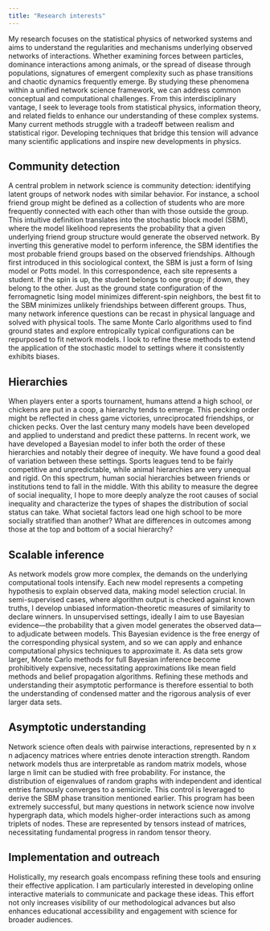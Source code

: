 ```yaml
---
title: "Research interests"
---
```



My research focuses on the statistical physics of networked systems and aims to understand the regularities and mechanisms underlying observed networks of interactions. Whether examining forces between particles, dominance interactions among animals, or the spread of disease through populations, signatures of emergent complexity such as phase transitions and chaotic dynamics frequently emerge. By studying these phenomena within a unified network science framework, we can address common conceptual and computational challenges. From this interdisciplinary vantage, I seek to leverage tools from statistical physics, information theory, and related fields to enhance our understanding of these complex systems. Many current methods struggle with a tradeoff between realism and statistical rigor. Developing techniques that bridge this tension will advance many scientific applications and inspire new developments in physics.

## Community detection
A central problem in network science is community detection: identifying latent groups of network nodes with similar behavior. For instance, a school friend group might be defined as a collection of students who are more frequently connected with each other than with those outside the group. This intuitive definition translates into the stochastic block model (SBM), where the model likelihood represents the probability that a given underlying friend group structure would generate the observed network. By inverting this generative model to perform inference, the SBM identifies the most probable friend groups based on the observed friendships. Although first introduced in this sociological context, the SBM is just a form of Ising model or Potts model. In this correspondence, each site represents a student. If the spin is up, the student belongs to one group; if down, they belong to the other. Just as the ground state configuration of the ferromagnetic Ising model minimizes different-spin neighbors, the best fit to the SBM minimizes unlikely friendships between different groups. Thus, many network inference questions can be recast in physical language and solved with physical tools. The same Monte Carlo algorithms used to find ground states and explore entropically typical configurations can be repurposed to fit network models. I look to refine these methods to extend the application of the stochastic model to settings where it consistently exhibits biases.

## Hierarchies
When players enter a sports tournament, humans attend a high school, or chickens are put in a coop, a hierarchy tends to emerge. This pecking order might be reflected in chess game victories, unreciprocated friendships, or chicken pecks. Over the last century many models have been developed and applied to understand and predict these patterns. In recent work, we have developed a Bayesian model to infer both the order of these hierarchies and notably their degree of inequity. We have found a good deal of variation between these settings. Sports leagues tend to be fairly competitive and unpredictable, while animal hierarchies are very unequal and rigid. On this spectrum, human social hierarchies between friends or institutions tend to fall in the middle. With this ability to measure the degree of social inequality, I hope to more deeply analyze the root causes of social inequality and characterize the types of shapes the distribution of social status can take. What societal factors lead one high school to be more socially stratified than another? What are differences in outcomes among those at the top and bottom of a social hierarchy? 

## Scalable inference
As network models grow more complex, the demands on the underlying computational tools intensify. Each new model represents a competing hypothesis to explain observed data, making model selection crucial. In semi-supervised cases, where algorithm output is checked against known truths, I develop unbiased information-theoretic measures of similarity to declare winners. In unsupervised settings, ideally I aim to use Bayesian evidence—the probability that a given model generates the observed data—to adjudicate between models. This Bayesian evidence is the free energy of the corresponding physical system, and so we can apply and enhance computational physics techniques to approximate it. As data sets grow larger, Monte Carlo methods for full Bayesian inference become prohibitively expensive, necessitating approximations like mean field methods and belief propagation algorithms. Refining these methods and understanding their asymptotic performance is therefore essential to both the understanding of condensed matter and the rigorous analysis of ever larger data sets.


## Asymptotic understanding
Network science often deals with pairwise interactions, represented by n x n adjacency matrices where entries denote interaction strength. Random network models thus are interpretable as random matrix models, whose large n limit can be studied with free probability. For instance, the distribution of eigenvalues of random graphs with independent and identical entries famously converges to a semicircle. This control is leveraged to derive the SBM phase transition mentioned earlier. This program has been extremely successful, but many questions in network science now involve hypergraph data, which models higher-order interactions such as among triplets of nodes. These are represented by tensors instead of matrices, necessitating fundamental progress in random tensor theory.

## Implementation and outreach
Holistically, my research goals encompass refining these tools and ensuring their effective application. I am particularly interested in developing online interactive materials to communicate and package these ideas. This effort not only increases visibility of our methodological advances but also enhances educational accessibility and engagement with science for broader audiences.

